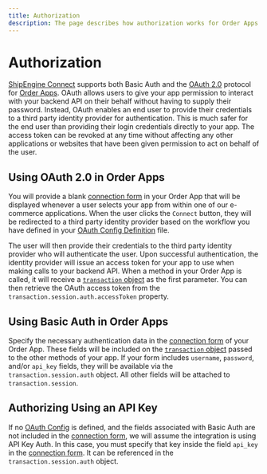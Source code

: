 ```yaml
---
title: Authorization
description: The page describes how authorization works for Order Apps.
---
```


# Authorization

[ShipEngine Connect](./../index.mdx) supports both Basic Auth and the [OAuth 2.0](https://oauth.net/2/) protocol for [Order Apps](./../reference/order.mdx).
OAuth allows users to give your app permission to interact with your backend API on their behalf without having
to supply their password. Instead, OAuth enables an end user to provide their credentials to a third party identity provider for authentication.
This is much safer for the end user than providing their login credentials directly to your app.
The access token can be revoked at any time without affecting any other applications or websites that have been given permission to
act on behalf of the user.

## Using OAuth 2.0 in Order Apps

You will provide a blank [connection form](./../reference/forms.mdx#connection-form-examples) in your Order App that will be displayed whenever
a user selects your app from within one of our e-commerce applications. When the user clicks the `Connect` button, they
will be redirected to a third party identity provider based on the workflow you have defined in your [OAuth Config Definition](./oauth-config.mdx) file.

The user will then provide their credentials to the third party identity provider who will authenticate the user. Upon successful
authentication, the identity provider will issue an access token for your app to use when making calls to your backend API.
When a method in your Order App is called, it will receive a [`transaction` object](./../reference/order-transaction.mdx)
as the first parameter. You can then retrieve the OAuth access token from the `transaction.session.auth.accessToken` property.

## Using Basic Auth in Order Apps

Specify the necessary authentication data in the [connection form](./../reference/forms.mdx#connection-form-examples) of your Order App.
These fields will be included on the [`transaction` object](./../reference/order-transaction.mdx) passed to the other methods of your app.
If your form includes `username`, `password`, and/or `api_key` fields, they will be available via the `transaction.session.auth` object.
All other fields will be attached to `transaction.session`.

## Authorizing Using an API Key

If no [OAuth Config](./oauth-config.mdx) is defined, and the fields associated with Basic Auth are not included in the [connection form](./../reference/forms.mdx#connection-form-examples), we will assume the integration is using API Key Auth. In this case, you must specify that key inside the field `api_key` in the [connection form](./../reference/forms.mdx#connection-form-examples). It can be referenced in the `transaction.session.auth` object.
